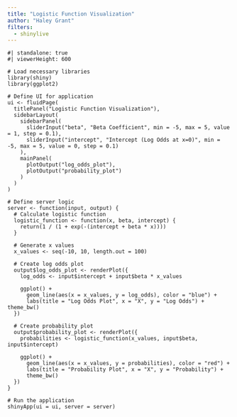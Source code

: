 ```yaml
---
title: "Logistic Function Visualization"
author: "Haley Grant"
filters: 
  - shinylive
---
```



```shinylive-r
#| standalone: true
#| viewerHeight: 600

# Load necessary libraries
library(shiny)
library(ggplot2)

# Define UI for application
ui <- fluidPage(
  titlePanel("Logistic Function Visualization"),
  sidebarLayout(
    sidebarPanel(
      sliderInput("beta", "Beta Coefficient", min = -5, max = 5, value = 1, step = 0.1),
      sliderInput("intercept", "Intercept (Log Odds at x=0)", min = -5, max = 5, value = 0, step = 0.1)
    ),
    mainPanel(
      plotOutput("log_odds_plot"),
      plotOutput("probability_plot")
    )
  )
)

# Define server logic
server <- function(input, output) {
  # Calculate logistic function
  logistic_function <- function(x, beta, intercept) {
    return(1 / (1 + exp(-(intercept + beta * x))))
  }
  
  # Generate x values
  x_values <- seq(-10, 10, length.out = 100)
  
  # Create log odds plot
  output$log_odds_plot <- renderPlot({
    log_odds <- input$intercept + input$beta * x_values
    
    ggplot() +
      geom_line(aes(x = x_values, y = log_odds), color = "blue") +
      labs(title = "Log Odds Plot", x = "X", y = "Log Odds") + theme_bw()
  })
  
  # Create probability plot
  output$probability_plot <- renderPlot({
    probabilities <- logistic_function(x_values, input$beta, input$intercept)
    
    ggplot() +
      geom_line(aes(x = x_values, y = probabilities), color = "red") +
      labs(title = "Probability Plot", x = "X", y = "Probability") + 
      theme_bw()
  })
}

# Run the application
shinyApp(ui = ui, server = server)


```